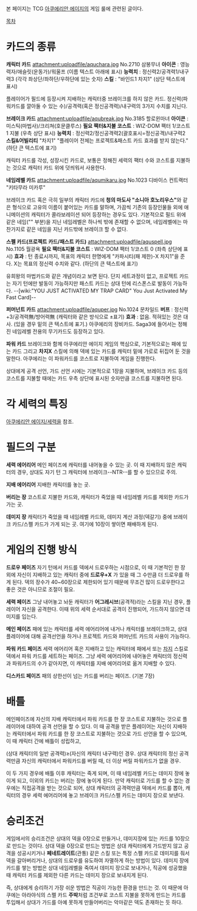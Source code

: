본 페이지는 TCG [[아쿠에리안 에이지]]의 게임 룰에 관련된 글이다.

[[목차]]

= 카드의 종류 =
'''캐릭터 카드'''
attachment:uploadfile/aquchara.jpg
No.2710 삼봉무녀
'''아이콘''' : 영능력자/애슬릿(운동가)/워울프 (이름 텍스트 아래에 표시)
'''능력치''' : 정신력2/공격력1/내구력3 (각각 좌상단/좌하단/우하단에 있는 숫자)
'''스킬''' : "바인드1 차지1" (상단 텍스트에 표시)

플레이어가 필드에 등장시켜 지배하는 캐릭터중 브레이크를 하지 않은 카드. 정신력(파워카드를 깔아둘 수 있는 수)/공격력(혹은 정신공격력)/내구력의 3가지 수치를 지닌다.

'''브레이크 카드'''
attachment:uploadfile/aqubreak.jpg
No.3185 할로윈마녀
'''아이콘''' : 미스틱(마법사)/크리쳐(호문클루스)
'''필요 팩터&지불 코스트''' : WIZ-DOM 팩터 1/코스트 1 지불 (우측 상단 표시)
'''능력치''' : 정신력2/정신공격력2(괄호표시=정신공격)/내구력2
'''스킬&어빌리티'''
"차지1" "플레이어 전체는 프로젝트&패스트 카드 효과를 받지 않는다." (하단 큰 텍스트에 표기)

캐릭터 카드를 각성, 성장시킨 카드로, 보통은 정해진 세력의 팩터 수와 코스트를 지불하는 것으로 캐릭터 카드 위에 덧씌워서 사용한다.

'''네임레벨 카드'''
attachment:uploadfile/aqumikaru.jpg
No.1023 디바이스 컨트랙터 "키타무라 미카루"

브레이크 카드 혹은 극히 일부의 캐릭터 카드에 '''청의 마도사 "소니아 호노리우스"'''와 같은 형식으로 고유의 이름이 붙어있는 카드를 말하며, 가끔씩 기존의 등장인물들 외에 애니메이션의 캐릭터가 콜라보레이션 되어 등장하는 경우도 있다. 기본적으로 필드 위에 같은 네임("" 부분)을 지닌 네임레벨은 하나씩 밖에 존재할 수 없으며, 네임레벨에는 마찬가지로 같은 네임을 지닌 카드밖에 브레이크 할 수 없다.

'''스펠 카드(프로젝트 카드/패스트 카드)'''
attachment:uploadfile/aquspell.jpg
No.1105 월광욕
'''필요 팩터&지불 코스트''' : WIZ-DOM 팩터 1/코스트 0 (좌측 상단에 표시)
'''효과''' : 턴 종료시까지, 목표의 캐릭터 한명에게 "카파시티(패 제한)-X 차지1"을 준다. X는 목표의 정신력 수치와 같다. (하단의 큰 텍스트에 표기)

유희왕의 마법카드와 같은 개념이라고 보면 된다. 단지 세트과정이 없고, 프로젝트 카드는 자기 턴에만 발동이 가능하지만 패스트 카드는 상대 턴에 리스폰스로 발동이 가능하다. --[wiki:"YOU JUST ACTIVATED MY TRAP CARD" You Just Activated My Fast Card]--

'''퍼머넌트 카드'''
attachment:uploadfile/aquper.jpg
No.1024 문차일드
'''버프''' : 정신력+3/공격력無/방어력無 (캐릭터와 같은 방식으로 ±표기)
'''효과''' : 없음. 적혀있는 것은 대사. (있을 경우 밑의 큰 텍스트에 표기.)
아쿠에리의 장비카드. Saga3에 들어서는 정해진 네임레벨 전용의 무기카드도 등장하고 있다.

'''파워 카드'''
브레이크와 함께 아쿠에리안 에이지 게임의 핵심으로, 기본적으로는 패에 있는 카드 그리고 '''차지X''' 스킬에 의해 덱에 있는 카드를 캐릭터 밑에 가로로 뒤집어 둔 것을 말한다. 아쿠에리는 이 파워카드를 코스트로 지불하여 게임을 진행한다.

상대에게 공격 선언, 가드 선언 시에는 기본적으로 1장을 지불하며, 브레이크 카드 등의 코스트를 지불할 때에는 카드 우측 상단에 표시된 숫자만큼 코스트를 지불하면 된다.

= 각 세력의 특징 =
[[아쿠에리안 에이지/세력]]을 참조.
= 필드의 구분 =
'''세력 에어리어'''
메인 페이즈에 캐릭터를 내어놓을 수 있는 곳. 이 때 지배하지 않은 캐릭터의 경우, 상대도 자기 턴 그 캐릭터에 브레이크--NTR--를 할 수 있으므로 주의.

'''지배 에어리어'''
지배한 캐릭터를 놓는 곳.

'''버리는 장'''
코스트로 지불한 카드와, 캐릭터가 죽었을 때 네임레벨 카드를 제외한 카드가 가는 곳.

'''데미지 장'''
캐릭터가 죽었을 때 네임레벨 카드와, 데미지 계산 과정(덱갈기) 중에 브레이크 카드/스펠 카드가 가게 되는 곳. 여기에 10장이 쌓이면 패배하게 된다.


= 게임의 진행 방식 =
'''드로우 페이즈'''
자기 턴에서 카드를 덱에서 드로우하는 시점으로, 이 때 기본적인 한 장 외에 자신이 지배하고 있는 캐릭터 중에 '''드로우+X''' 가 있을 때 그 수만큼 더 드로우를 하게 된다. 덱의 장수가 40~60장으로 제한되어 있기 때문에 무조건 많이 드로우한다고 좋은 것은 아니므로 조절이 필요.

'''세력 페이즈'''
그냥 내어놓고 놔둔 캐릭터가 '''어그레시브'''(공격적)라는 스킬을 지닌 경우, 플레이어 자신을 공격한다. 이때 위의 세력 순서대로 공격이 진행되어, 가드하지 않으면 데미지를 입는다.

'''메인 페이즈'''
패에 있는 캐릭터를 세력 에어리어에 내거나 캐릭터를 브레이크하고, 상대 플레이어에 대해 공격선언을 하거나 프로젝트 카드와 퍼머넌트 카드의 사용이 가능하다. 

'''파워 카드 페이즈'''
세력 에어리어 혹은 지배하고 있는 캐릭터에 패에서 또는 [[차지]] 스킬로 덱에서 파워 카드를 세트하는 페이즈. 그냥 세력 에어리어에 내어놓은 캐릭터의 정신력과 파워카드의 수가 같아지면, 이 캐릭터를 지배 에어리어로 옮겨 지배할 수 있다. 

'''디스카드 페이즈'''
패의 상한선이 넘는 카드를 버리는 페이즈. (기본 7장)

= 배틀 =
메인페이즈에 자신의 지배 캐릭터에서 파워 카드를 한 장 코스트로 지불하는 것으로 플레이어에 대하여 공격 선언을 할 수 있다. 이 때 공격을 받은 플레이어는 자신이 지배하는 캐릭터에서 파워 카드를 한 장 코스트로 지불하는 것으로 가드 선언을 할 수 있으며, 이 때 캐릭터 간에 배틀이 성립하고,

(상대 캐릭터의 일반 공격력)≥(자신의 캐릭터 내구력)인 경우.
상대 캐릭터의 정신 공격력만큼 자신의 캐릭터에서 파워카드를 버릴 때, 더 이상 버릴 파워카드가 없을 경우.

이 두 가지 경우에 배틀 이후 캐릭터는 죽게 되며, 이 때 네임레벨 카드는 데미지 장에 놓이게 되고, 이외의 카드는 버리는 장에 놓이게 된다. 만약 캐릭터로 가드를 할 수 없는 경우에는 직접공격을 받는 것으로 되어, 상대 캐릭터의 공격력만큼 덱에서 카드를 뽑아, 캐릭터의 경우 세력 에어리어에 놓고 브레이크 카드/스펠 카드는 데미지 장으로 보낸다.

= 승리조건 =

게임에서의 승리조건은 상대의 덱을 0장으로 만들거나, 데미지장에 있는 카드를 10장으로 만드는 것이다. 상대 덱을 0장으로 만드는 방법은 상대 캐릭터에게 가드받지 않고 공격을 성공시키거나 '''페네트레이트'''(관통) 같은 스킬 또는 특정 스펠 카드로 데미지를 줘서 덱을 갈아버리거나, 상대의 드로우를 유도하여 자멸하게 하는 방법이 있다. 데미지 장에 카드를 쌓는 방법은 상대 네임레벨을 죽여서 데미지 장으로 보내거나, 직공에 성공했을 때 캐릭터 카드를 제외한 다른 카드는 데미지 장으로 보내지게 된다. 

즉, 상대에게 승리하기 가장 쉬운 방법은 직공이 가능한 환경을 만드는 것. 이 때문에 아쿠에는 아라야식의 스펠 카드 '''주박'''처럼 조건부로 코스트 지불을 못하게 만드는 카드를 투입해서 상대가 가드를 아예 못하게 만들어버리는 악마같은 덱도 존재하는 듯 하다.
